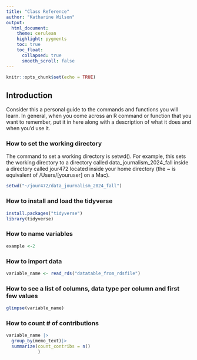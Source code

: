 ```yaml
---
title: "Class Reference"
author: "Katharine Wilson"
output:
  html_document:
    theme: cerulean
    highlight: pygments
    toc: true
    toc_float:
      collapsed: true
      smooth_scroll: false
---
```


```r
knitr::opts_chunk$set(echo = TRUE)
```

## Introduction

Consider this a personal guide to the commands and functions you will learn. In general, when you come across an R command or function that you want to remember, put it in here along with a description of what it does and when you'd use it.

### How to set the working directory

The command to set a working directory is setwd(). For example, this sets the working directory to a directory called data_journalism_2024_fall inside a directory called jour472 located inside your home directory (the ~ is equivalent of /Users/[youruser] on a Mac).

```r
setwd("~/jour472/data_journalism_2024_fall")
```

### How to install and load the tidyverse

```r
install.packages("tidyverse")
library(tidyverse)
```

### How to name variables
```r
example <-2
```

### How to import data 
```r
variable_name <- read_rds("datatable_from_rdsfile")
```

### How to see a list of columns, data type per column and first few values
```r
glimpse(variable_name)
```

### How to count # of contributions
```r
variable_name |>
  group_by(memo_text)|>
  summarize(count_contribs = n()
            )
```

